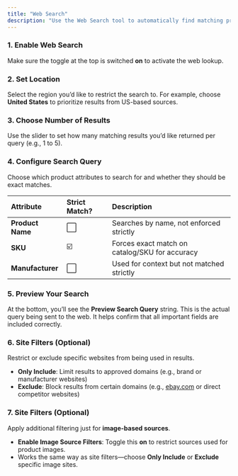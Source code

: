 ```yaml
---
title: "Web Search"
description: "Use the Web Search tool to automatically find matching product data from the web. "
---
```


### **1. Enable Web Search**

Make sure the toggle at the top is switched **on** to activate the web lookup.

### **2. Set Location**

Select the region you’d like to restrict the search to. For example, choose **United States** to prioritize results from US-based sources.

### **3. Choose Number of Results**

Use the slider to set how many matching results you’d like returned per query (e.g., 1 to 5).

### **4. Configure Search Query**

Choose which product attributes to search for and whether they should be exact matches.

| **Attribute**    | **Strict Match?** | **Description**                                |
| :--------------- | :---------------- | :--------------------------------------------- |
| **Product Name** | ⬜                 | Searches by name, not enforced strictly        |
| **SKU**          | ☑️                | Forces exact match on catalog/SKU for accuracy |
| **Manufacturer** | ⬜                 | Used for context but not matched strictly      |

### **5. Preview Your Search**

At the bottom, you’ll see the **Preview Search Query** string. This is the actual query being sent to the web. It helps confirm that all important fields are included correctly.

### **6. Site Filters (Optional)**

Restrict or exclude specific websites from being used in results.

- **Only Include**: Limit results to approved domains (e.g., brand or manufacturer websites)
- **Exclude**: Block results from certain domains (e.g., [ebay.com](http://ebay.com) or direct competitor websites)

### **7. Site Filters (Optional)**

Apply additional filtering just for **image-based sources**.

- **Enable Image Source Filters**: Toggle this **on** to restrict sources used for product images.
- Works the same way as site filters—choose **Only Include** or **Exclude** specific image sites.